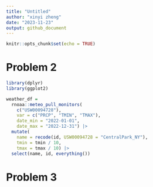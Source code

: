 ```yaml
---
title: "Untitled"
author: "xinyi zheng"
date: "2023-11-23"
output: github_document
---
```


```r
knitr::opts_chunk$set(echo = TRUE)
```

# Problem 2

```r
library(dplyr)
library(ggplot2)
```

```r
weather_df = 
  rnoaa::meteo_pull_monitors(
    c("USW00094728"),
    var = c("PRCP", "TMIN", "TMAX"), 
    date_min = "2022-01-01",
    date_max = "2022-12-31") |>
  mutate(
    name = recode(id, USW00094728 = "CentralPark_NY"),
    tmin = tmin / 10,
    tmax = tmax / 10) |>
  select(name, id, everything())
```

# Problem 3
```r

```

